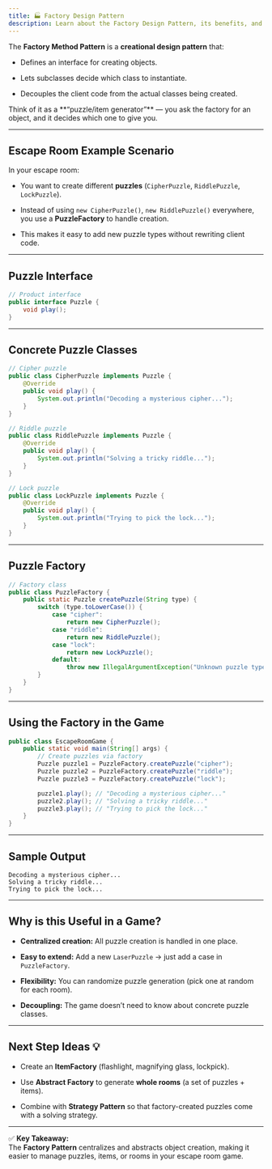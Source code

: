 ```yaml
---
title: 🏭 Factory Design Pattern
description: Learn about the Factory Design Pattern, its benefits, and how to implement it in your code.
---
```



The **Factory Method Pattern** is a **creational design pattern** that:

- Defines an interface for creating objects.
    
- Lets subclasses decide which class to instantiate.
    
- Decouples the client code from the actual classes being created.
    
<Aside type="caution" title='Key Idea' icon="star">
  Think of it as a **“puzzle/item generator”** — you ask the factory for an object, and it decides which one to give you.
</Aside>

---

## Escape Room Example Scenario

In your escape room:

- You want to create different **puzzles** (`CipherPuzzle`, `RiddlePuzzle`, `LockPuzzle`).
    
- Instead of using `new CipherPuzzle()`, `new RiddlePuzzle()` everywhere, you use a **PuzzleFactory** to handle creation.
    
- This makes it easy to add new puzzle types without rewriting client code.
    

---

## Puzzle Interface

```java
// Product interface
public interface Puzzle {
    void play();
}
```

---

## Concrete Puzzle Classes

```java
// Cipher puzzle
public class CipherPuzzle implements Puzzle {
    @Override
    public void play() {
        System.out.println("Decoding a mysterious cipher...");
    }
}

// Riddle puzzle
public class RiddlePuzzle implements Puzzle {
    @Override
    public void play() {
        System.out.println("Solving a tricky riddle...");
    }
}

// Lock puzzle
public class LockPuzzle implements Puzzle {
    @Override
    public void play() {
        System.out.println("Trying to pick the lock...");
    }
}
```

---

## Puzzle Factory

```java
// Factory class
public class PuzzleFactory {
    public static Puzzle createPuzzle(String type) {
        switch (type.toLowerCase()) {
            case "cipher":
                return new CipherPuzzle();
            case "riddle":
                return new RiddlePuzzle();
            case "lock":
                return new LockPuzzle();
            default:
                throw new IllegalArgumentException("Unknown puzzle type: " + type);
        }
    }
}
```

---

## Using the Factory in the Game

```java
public class EscapeRoomGame {
    public static void main(String[] args) {
        // Create puzzles via factory
        Puzzle puzzle1 = PuzzleFactory.createPuzzle("cipher");
        Puzzle puzzle2 = PuzzleFactory.createPuzzle("riddle");
        Puzzle puzzle3 = PuzzleFactory.createPuzzle("lock");

        puzzle1.play(); // "Decoding a mysterious cipher..."
        puzzle2.play(); // "Solving a tricky riddle..."
        puzzle3.play(); // "Trying to pick the lock..."
    }
}
```

---

## Sample Output

```
Decoding a mysterious cipher...
Solving a tricky riddle...
Trying to pick the lock...
```

---

## Why is this Useful in a Game?

- **Centralized creation:** All puzzle creation is handled in one place.
    
- **Easy to extend:** Add a new `LaserPuzzle` → just add a case in `PuzzleFactory`.
    
- **Flexibility:** You can randomize puzzle generation (pick one at random for each room).
    
- **Decoupling:** The game doesn’t need to know about concrete puzzle classes.
    

---

## Next Step Ideas 💡

- Create an **ItemFactory** (flashlight, magnifying glass, lockpick).
    
- Use **Abstract Factory** to generate **whole rooms** (a set of puzzles + items).
    
- Combine with **Strategy Pattern** so that factory-created puzzles come with a solving strategy.
    

---

✅ **Key Takeaway:**  
The **Factory Pattern** centralizes and abstracts object creation, making it easier to manage puzzles, items, or rooms in your escape room game.
